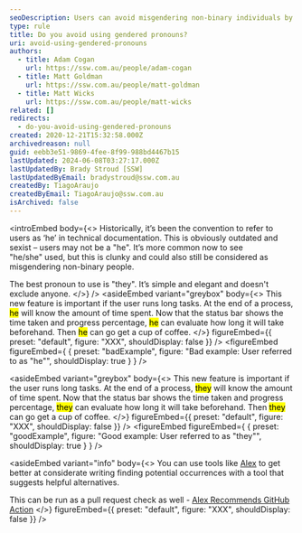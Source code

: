 ```yaml
---
seoDescription: Users can avoid misgendering non-binary individuals by using gender-neutral pronouns like "they" in technical documentation.
type: rule
title: Do you avoid using gendered pronouns?
uri: avoid-using-gendered-pronouns
authors:
  - title: Adam Cogan
    url: https://ssw.com.au/people/adam-cogan
  - title: Matt Goldman
    url: https://ssw.com.au/people/matt-goldman
  - title: Matt Wicks
    url: https://ssw.com.au/people/matt-wicks
related: []
redirects:
  - do-you-avoid-using-gendered-pronouns
created: 2020-12-21T15:32:58.000Z
archivedreason: null
guid: eebb3e51-9869-4fee-8f99-988bd4467b15
lastUpdated: 2024-06-08T03:27:17.000Z
lastUpdatedBy: Brady Stroud [SSW]
lastUpdatedByEmail: bradystroud@ssw.com.au
createdBy: TiagoAraujo
createdByEmail: TiagoAraujo@ssw.com.au
isArchived: false
---
```


<introEmbed
  body={<>
Historically, it’s been the convention to refer to users as ‘he’ in technical documentation. This is obviously outdated and sexist – users may not be a "he". It’s more common now to see "he/she" used, but this is clunky and could also still be considered as misgendering non-binary people.

The best pronoun to use is "they". It’s simple and elegant and doesn't exclude anyone.
  </>}
/>
<asideEmbed
  variant="greybox"
  body={<>
    This new feature is important if the user runs long tasks. At the end of a process, <mark>he</mark> will know the amount of time spent. Now that the status bar shows the time taken and progress percentage, <mark>he</mark> can evaluate how long it will take beforehand. Then <mark>he</mark> can go get a cup of coffee.
  </>}
  figureEmbed={{
    preset: "default",
    figure: "XXX",
    shouldDisplay: false
  }}
/>
<figureEmbed figureEmbed={ {
  preset: "badExample",
  figure: "Bad example: User referred to as \"he\"",
  shouldDisplay: true
} } />


<asideEmbed
  variant="greybox"
  body={<>
    This new feature is important if the user runs long tasks. At the end of a process, <mark>they</mark> will know the amount of time spent. Now that the status bar shows the time taken and progress percentage, <mark>they</mark> can evaluate how long it will take beforehand. Then <mark>they</mark> can go get a cup of coffee.
  </>}
  figureEmbed={{
    preset: "default",
    figure: "XXX",
    shouldDisplay: false
  }}
/>
<figureEmbed figureEmbed={ {
  preset: "goodExample",
  figure: "Good example: User referred to as \"they\"",
  shouldDisplay: true
} } />


<asideEmbed
  variant="info"
  body={<>
    You can use tools like [Alex](https://alexjs.com) to get better at considerate writing finding potential occurrences with a tool that suggests helpful alternatives.

This can be run as a pull request check as well - [Alex Recommends GitHub Action](https://github.com/marketplace/actions/alex-recommends)
  </>}
  figureEmbed={{
    preset: "default",
    figure: "XXX",
    shouldDisplay: false
  }}
/>
